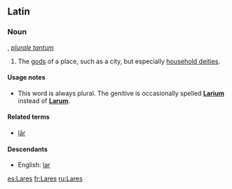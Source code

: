 ==Latin==

===Noun===
{{la-noun|Larēs|Larum|Larum|m|third}}, ''[[plurale tantum]]''

# The [[god]]s of a place, such as a city, but especially [[household deity|household deities]].

====Usage notes====
* This word is always plural.  The genitive is occasionally spelled '''[[Larium]]''' instead of '''[[Larum]]'''.

====Related terms====
* [[lar#Latin|lār]]

====Descendants====
*English: [[lar]]

[[es:Lares]]
[[fr:Lares]]
[[ru:Lares]]